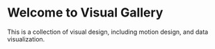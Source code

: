 # Welcome to Visual Gallery

This is a collection of visual design, including motion design, and data visualization.

